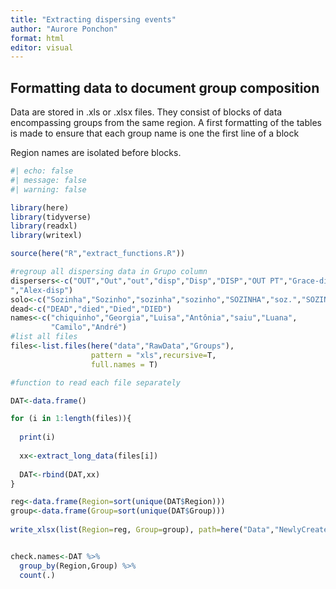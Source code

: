 ```yaml
---
title: "Extracting dispersing events"
author: "Aurore Ponchon"
format: html
editor: visual
---
```


## Formatting data to document group composition

Data are stored in .xls or .xlsx files. They consist of blocks of data encompassing groups from the same region. A first formatting of the tables is made to ensure that each group name is one the first line of a block

Region names are isolated before blocks.

```r
#| echo: false
#| message: false
#| warning: false

library(here)
library(tidyverse)
library(readxl)
library(writexl)

source(here("R","extract_functions.R"))

#regroup all dispersing data in Grupo column
dispersers<-c("OUT","Out","out","disp","Disp","DISP","OUT PT","Grace-disp
","Alex-disp")
solo<-c("Sozinha","Sozinho","sozinha","sozinho","SOZINHA","soz.","SOZINHO")
dead<-c("DEAD","died","Died","DIED")
names<-c("chiquinho","Georgia","Luisa","Antônia","saiu","Luana",
         "Camilo","André")
#list all files
files<-list.files(here("data","RawData","Groups"),
                  pattern = "xls",recursive=T,
                  full.names = T)

#function to read each file separately

DAT<-data.frame()

for (i in 1:length(files)){
  
  print(i)
  
  xx<-extract_long_data(files[i])
  
  DAT<-rbind(DAT,xx)
}

reg<-data.frame(Region=sort(unique(DAT$Region)))
group<-data.frame(Group=sort(unique(DAT$Group)))
  
write_xlsx(list(Region=reg, Group=group), path=here("Data","NewlyCreatedData","Region_names_check.xlsx"))


check.names<-DAT %>% 
  group_by(Region,Group) %>% 
  count(.)


```
